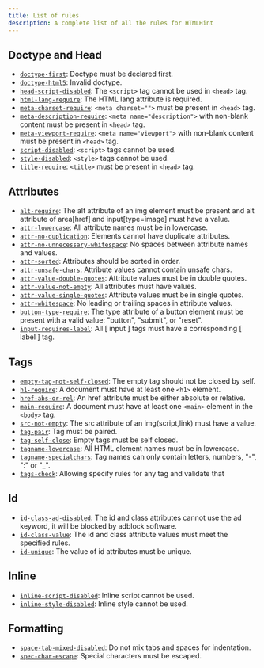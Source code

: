 ```yaml
---
title: List of rules
description: A complete list of all the rules for HTMLHint
---
```


## Doctype and Head

- [`doctype-first`](doctype-first/): Doctype must be declared first.
- [`doctype-html5`](doctype-html5/): Invalid doctype.
- [`head-script-disabled`](head-script-disabled/): The `<script>` tag cannot be used in `<head>` tag.
- [`html-lang-require`](html-lang-require/): The HTML lang attribute is required.
- [`meta-charset-require`](meta-charset-require/): `<meta charset="">` must be present in `<head>` tag.
- [`meta-description-require`](meta-description-require/): `<meta name="description">` with non-blank content must be present in `<head>` tag.
- [`meta-viewport-require`](meta-viewport-require/): `<meta name="viewport">` with non-blank content must be present in `<head>` tag.
- [`script-disabled`](script-disabled/): `<script>` tags cannot be used.
- [`style-disabled`](style-disabled/): `<style>` tags cannot be used.
- [`title-require`](title-require/): `<title>` must be present in `<head>` tag.

## Attributes

- [`alt-require`](alt-require/): The alt attribute of an img element must be present and alt attribute of area[href] and input[type=image] must have a value.
- [`attr-lowercase`](attr-lowercase/): All attribute names must be in lowercase.
- [`attr-no-duplication`](attr-no-duplication/): Elements cannot have duplicate attributes.
- [`attr-no-unnecessary-whitespace`](attr-no-unnecessary-whitespace/): No spaces between attribute names and values.
- [`attr-sorted`](attr-sorted/): Attributes should be sorted in order.
- [`attr-unsafe-chars`](attr-unsafe-chars/): Attribute values cannot contain unsafe chars.
- [`attr-value-double-quotes`](attr-value-double-quotes/): Attribute values must be in double quotes.
- [`attr-value-not-empty`](attr-value-not-empty/): All attributes must have values.
- [`attr-value-single-quotes`](attr-value-single-quotes/): Attribute values must be in single quotes.
- [`attr-whitespace`](attr-whitespace/): No leading or trailing spaces in attribute values.
- [`button-type-require`](button-type-require/): The type attribute of a button element must be present with a valid value: "button", "submit", or "reset".
- [`input-requires-label`](input-requires-label/): All [ input ] tags must have a corresponding [ label ] tag.

## Tags

- [`empty-tag-not-self-closed`](empty-tag-not-self-closed/): The empty tag should not be closed by self.
- [`h1-require`](h1-require/): A document must have at least one `<h1>` element.
- [`href-abs-or-rel`](href-abs-or-rel/): An href attribute must be either absolute or relative.
- [`main-require`](main-require/): A document must have at least one `<main>` element in the `<body>` tag.
- [`src-not-empty`](src-not-empty/): The src attribute of an img(script,link) must have a value.
- [`tag-pair`](tag-pair/): Tag must be paired.
- [`tag-self-close`](tag-self-close/): Empty tags must be self closed.
- [`tagname-lowercase`](tagname-lowercase/): All HTML element names must be in lowercase.
- [`tagname-specialchars`](tagname-specialchars/): Tag names can only contain letters, numbers, "-", ":" or "\_".
- [`tags-check`](tags-check/): Allowing specify rules for any tag and validate that

## Id

- [`id-class-ad-disabled`](id-class-ad-disabled/): The id and class attributes cannot use the ad keyword, it will be blocked by adblock software.
- [`id-class-value`](id-class-value/): The id and class attribute values must meet the specified rules.
- [`id-unique`](id-unique/): The value of id attributes must be unique.

## Inline

- [`inline-script-disabled`](inline-script-disabled/): Inline script cannot be used.
- [`inline-style-disabled`](inline-style-disabled/): Inline style cannot be used.

## Formatting

- [`space-tab-mixed-disabled`](space-tab-mixed-disabled/): Do not mix tabs and spaces for indentation.
- [`spec-char-escape`](spec-char-escape/): Special characters must be escaped.

